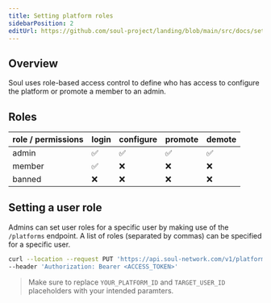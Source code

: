 ```yaml
---
title: Setting platform roles
sidebarPosition: 2
editUrl: https://github.com/soul-project/landing/blob/main/src/docs/setting-platform-roles.mdx
---
```


## Overview

Soul uses role-based access control to define who has access to configure the platform or promote a member to an admin.

## Roles

| role / permissions | login | configure | promote | demote |
| ------------------ | ----- | --------- | ------- | ------ |
| admin              | ✅    | ✅        | ✅      | ✅     |
| member             | ✅    | ❌        | ❌      | ❌     |
| banned             | ❌    | ❌        | ❌      | ❌     |

## Setting a user role

Admins can set user roles for a specific user by making use of the `/platforms` endpoint.
A list of roles (separated by commas) can be specified for a specific user.

```bash
curl --location --request PUT 'https://api.soul-network.com/v1/platforms/<YOUR_PLATFORM_ID>/users/<TARGET_USER_ID>?roles=admin,member' \
--header 'Authorization: Bearer <ACCESS_TOKEN>'
```

> Make sure to replace `YOUR_PLATFORM_ID` and `TARGET_USER_ID` placeholders with your intended paramters.
